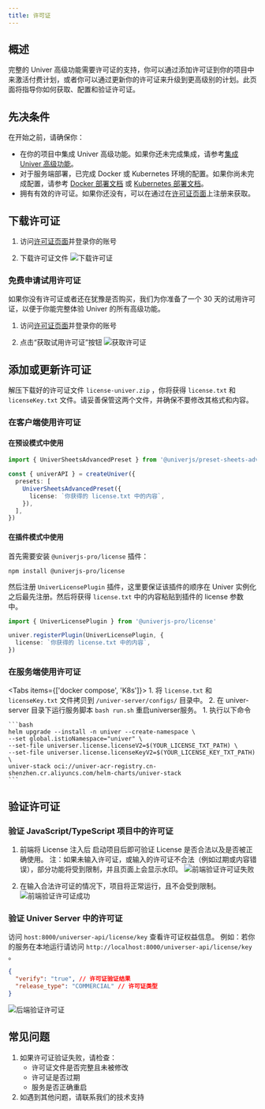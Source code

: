 ```yaml
---
title: 许可证
---
```


## 概述

完整的 Univer 高级功能需要许可证的支持，你可以通过添加许可证到你的项目中来激活付费计划，或者你可以通过更新你的许可证来升级到更高级别的计划。此页面将指导你如何获取、配置和验证许可证。

## 先决条件

在开始之前，请确保你：
- 在你的项目中集成 Univer 高级功能。如果你还未完成集成，请参考[集成 Univer 高级功能](/zh-CN/guides/sheets/pro-features/introduction#integrate-advanced-features)。
- 对于服务端部署，已完成 Docker 或 Kubernetes 环境的配置。如果你尚未完成配置，请参考 [Docker 部署文档](/zh-CN/guides/docs/getting-started/pro/deploy#deploy-to-docker-compose) 或 [Kubernetes 部署文档](/zh-CN/guides/docs/getting-started/pro/deploy#deploy-to-k8s)。
- 拥有有效的许可证。如果你还没有，可以在通过在[许可证页面](https://univer.ai/zh-CN/license)上注册来获取。

## 下载许可证

1. 访问[许可证页面](https://univer.ai/zh-CN/license)并登录你的账号

2. 下载许可证文件
![下载许可证](./license/new-02-cn.png)

### 免费申请试用许可证

如果你没有许可证或者还在犹豫是否购买，我们为你准备了一个 30 天的试用许可证，以便于你能完整体验 Univer 的所有高级功能。

1. 访问[许可证页面](https://univer.ai/zh-CN/license)并登录你的账号

2. 点击“获取试用许可证”按钮
![获取许可证](./license/new-01-cn.png)

## 添加或更新许可证

解压下载好的许可证文件 `license-univer.zip` ，你将获得 `license.txt` 和 `licenseKey.txt` 文件。请妥善保管这两个文件，并确保不要修改其格式和内容。

### 在客户端使用许可证

#### 在预设模式中使用

```typescript
import { UniverSheetsAdvancedPreset } from '@univerjs/preset-sheets-advanced'

const { univerAPI } = createUniver({
  presets: [
    UniverSheetsAdvancedPreset({
      license: `你获得的 license.txt 中的内容`,
    }),
  ],
})
```

#### 在插件模式中使用

首先需要安装 `@univerjs-pro/license` 插件：

```package-install
npm install @univerjs-pro/license
```

然后注册 `UniverLicensePlugin` 插件，这里要保证该插件的顺序在 Univer 实例化之后最先注册。然后将获得 `license.txt` 中的内容粘贴到插件的 license 参数中。

```typescript
import { UniverLicensePlugin } from '@univerjs-pro/license'

univer.registerPlugin(UniverLicensePlugin, {
  license: `你获得的 license.txt 中的内容`,
})
```

### 在服务端使用许可证

<Tabs items={['docker compose', 'K8s']}>
  <Tab>
    1. 将 `license.txt` 和 `licenseKey.txt` 文件拷贝到 `/univer-server/configs/` 目录中。
    2. 在 univer-server 目录下运行服务脚本 `bash run.sh` 重启universer服务。
  </Tab>
  <Tab>
    1. 执行以下命令

    ```bash
    helm upgrade --install -n univer --create-namespace \
    --set global.istioNamespace="univer" \
    --set-file universer.license.licenseV2=$(YOUR_LICENSE_TXT_PATH) \
    --set-file universer.license.licenseKeyV2=$(YOUR_LICENSE_KEY_TXT_PATH) \
    univer-stack oci://univer-acr-registry.cn-shenzhen.cr.aliyuncs.com/helm-charts/univer-stack
    ```
  </Tab>
</Tabs>

## 验证许可证

### 验证 JavaScript/TypeScript 项目中的许可证

1. 前端将 License 注入后 启动项目后即可验证 License 是否合法以及是否被正确使用。
注：如果未输入许可证，或输入的许可证不合法（例如过期或内容错误），部分功能将受到限制，并且页面上会显示水印。
![前端验证许可证失败](./license/new-06.png)

2. 在输入合法许可证的情况下，项目将正常运行，且不会受到限制。
![前端验证许可证成功](./license/new-07.png)

### 验证 Univer Server 中的许可证

访问 `host:8000/universer-api/license/key` 查看许可证权益信息。 例如：若你的服务在本地运行请访问 `http://localhost:8000/universer-api/license/key `。

```json
{
  "verify": "true", // 许可证验证结果
  "release_type": "COMMERCIAL" // 许可证类型
}
```

![后端验证许可证](./license/new-05.png)

## 常见问题

1. 如果许可证验证失败，请检查：
   - 许可证文件是否完整且未被修改
   - 许可证是否过期
   - 服务是否正确重启
2. 如遇到其他问题，请联系我们的技术支持
